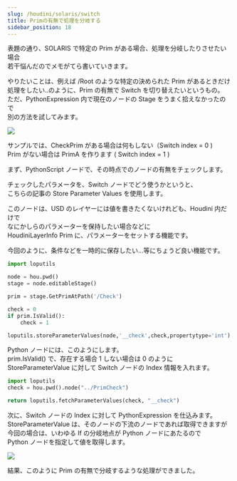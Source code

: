 ```yaml
---
slug: /houdini/solaris/switch
title: Primの有無で処理を分岐する
sidebar_position: 18
---
```


表題の通り、SOLARIS で特定の Prim がある場合、処理を分岐したりさせたい場合  
若干悩んだのでメモがてら書いていきます。

やりたいことは、例えば /Root のような特定の決められた Prim があるときだけ  
処理をしたい..のように、Prim の有無で Switch を切り替えたいというもの。  
ただ、PythonExpression 内で現在のノードの Stage をうまく拾えなかったので  
別の方法を試してみます。

![](https://gyazo.com/a54e959a569b38dfb8fa2263a7b6677e.png)

サンプルでは、CheckPrim がある場合は何もしない（Switch index = 0 )  
Prim がない場合は PrimA を作ります ( Switch index = 1 )

まず、PythonScript ノードで、その時点でのノードの有無をチェックします。

<AutoLinkTitle url="/houdini/solaris/store_param" />

チェックしたパラメータを、Switch ノードでどう使うかというと、  
こちらの記事の Store Parameter Values を使用します。

このノードは、USD のレイヤーには値を書きたくないけれども、Houdini 内だけで  
なにかしらのパラメーターを保持したい場合などに  
HoudiniLayerInfo Prim に、パラメーターをセットする機能です。

今回のように、条件などを一時的に保存したい...等にちょうど良い機能です。

```python
import loputils

node = hou.pwd()
stage = node.editableStage()

prim = stage.GetPrimAtPath('/Check')

check = 0
if prim.IsValid():
    check = 1

loputils.storeParameterValues(node,'__check',check,propertytype='int')
```

Python ノードには、このようにします。  
prim.IsValid() で、存在する場合 1 しない場合は 0 のように  
StoreParameterValue に対して Switch ノードの Index 情報を入れます。

```python
import loputils
check = hou.pwd().node("../PrimCheck")

return loputils.fetchParameterValues(check, "__check")
```

次に、Switch ノードの Index に対して PythonExpression を仕込みます。
StoreParameterValue は、そのノードの下流のノードであれば取得できますが  
今回の場合は、いわゆる If の分岐地点が Python ノードにあたるので  
Python ノードを指定して値を取得します。

![](https://i.gyazo.com/68d4db64811b1aa01f5cd2b3b72b8ad1.gif)

結果、このように Prim の有無で分岐するような処理ができました。
